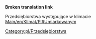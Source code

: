 '''Broken translation link'''{{en/-}}

Przedsiębiorstwa występujące w klimacie [[Main/en/Klimat/Pl#Umiarkowany]]m
[[Category:pl/Przedsiębiorstwa]]